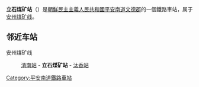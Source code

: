 {{unreferenced|time=2015-01-13T14:16:44+00:00}}
{{朝鮮半島車站資訊
|公司色 = blue
|文字色 = 
|站名 = 立石煤矿站
|圖片 = 
|pxl = 
|圖片說明 =
|前一站 = [[清南站|清南]]
|前一站距離 = 
|後一站距離 = 
|後一站 = [[汰香站|汰香]]
|所屬路線 = [[安州煤矿线|安州煤矿线]]
|距離 = 
|起點站 = [[文德站_(平安南道)|文德]]
|諺文 = 립석탄광역
|朝鮮漢字 = 立石炭鑛驛
|文觀部式 = 
|馬-賴式 = Ripsŏk T'an'gwang-yŏk
|副站名 = 
|車站編號 = 
|停站路線數 = 
|所屬公司 = [[朝鮮民主主義人民共和國鐵道省|朝鮮民主主義人民共和國鐵道省]]
|所在地 =[[平安南道|平安南道]][[文德郡|文德郡]]
|車站構造 = 地面车站
|月台配置 = 
|啟用年月日 =
|廢站年月日 = 
|上下車人次 = 
|統計年度 = 
|轉車 = 
|備註 = 
|全寬備註 = 
}}

'''立石煤矿站'''（{{lang-ko|립석탄광역}}）是[[朝鮮民主主義人民共和國|朝鮮民主主義人民共和國]][[平安南道|平安南道]][[文德郡|文德郡]]的一個鐵路車站，属于[[安州煤矿线|安州煤矿线]]。

==邻近车站==
安州煤矿线
:[[清南站|清南站]] - '''立石煤矿站''' - [[汰香站|汰香站]]

{{朝鲜铁路小作品}}

{{安州煤矿线}}

[[Category:平安南道鐵路車站|Category:平安南道鐵路車站]]